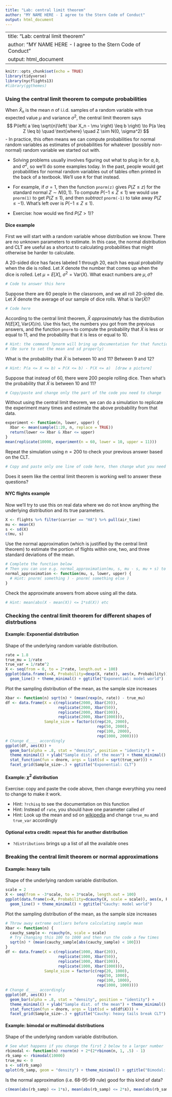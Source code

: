 ```yaml
---
title: "Lab: central limit theorem"
author: "MY NAME HERE - I agree to the Stern Code of Conduct"
output: html_document
---
```


---
title: "Lab: central limit theorem"
author: "MY NAME HERE - I agree to the Stern Code of Conduct"
output: html_document
---

```r
knitr::opts_chunk$set(echo = TRUE)
library(tidyverse)
library(nycflights13)
#library(ggthemes)
```

### Using the central limit theorem to compute probabilities

When $\bar X_n$ is the mean $n$ of i.i.d. samples of a random variable with true expected value $\mu$ and variance $\sigma^2$, the central limit theorem says
$$
P\left( a \leq \sqrt{n}\left( \bar X_n - \mu \right) \leq b \right) \to P(a \leq Z \leq b) \quad \text{where} \quad Z \sim N(0, \sigma^2)
$$
- In practice, this often means we can compute probabilities for normal random variables as estimates of probabilities for whatever (possibly non-normal) random variable we started out with.

- Solving problems usually involves figuring out what to plug in for $a, b$, and $\sigma^2$, so we'll do some examples today. In the past, people would get probabilities for normal random variables out of tables often printed in the back of a textbook. We'll use `R` for that instead.

- For example, if $\sigma = 1$, then the function `pnorm(z)` gives $P(Z \leq z)$ for the standard normal $Z \sim N(0, 1)$. To compute $P(-1 \leq Z \leq 1)$ we would use `pnorm(1)` to get $P(Z \leq 1)$, and then *subtract* `pnorm(-1)` to take away $P(Z \leq -1)$. What's left over is $P(-1 \leq Z \leq 1)$.

- Exercise: how would we find $P(Z > 1)$?

#### Dice example 

First we will start with a random variable whose distribution we know. There are no unknown parameters to estimate. In this case, the normal distribution and CLT are useful as a shortcut to calculating probabilities that might otherwise be harder to calculate.

A 20-sided dice has faces labeled 1 through 20, each has equal probability when the die is rolled. Let $X$ denote the number that comes up when the dice is rolled. Let $\mu = E[X]$, $\sigma^2 = \text{Var}(X)$. What exact numbers are $\mu, \sigma$?

```r
# Code to answer this here
```

Suppose there are 60 people in the classroom, and we all roll 20-sided die. Let $\bar X$ denote the average of our sample of dice rolls. What is $\text{Var}(\bar X)$?

```r
# Code here
```

According to the central limit theorem, $\bar X$ *approximately* has the distribution $N(E[X], \text{Var}(X)/n)$. Use this fact, the numbers you got from the previous answers, and the function `pnorm` to compute the probability that $\bar X$ is less or equal to 11, and the probability that it is less or equal to 10.

```r
# Hint: the command ?pnorm will bring up documentation for that function
# (Be sure to set the mean and sd properly)
```

What is the probability that $\bar X$ is between 10 and 11? Between 9 and 12?

```r
# Hint: P(a <= X <= b) = P(X <= b) - P(X <= a)  [draw a picture] 
```

Suppose that instead of 60, there were 200 people rolling dice. Then what's the probability that $\bar X$ is between 10 and 11?

```r
# Copy/paste and change only the part of the code you need to change
```

Without using the central limit theorem, we can do a simulation to replicate the experiment many times and estimate the above probability from that data.

```r
experiment <- function(n, lower, upper) {
  Xbar <- mean(sample(1:20, n, replace = TRUE))
  return(lower <= Xbar & Xbar <= upper)
}
mean(replicate(10000, experiment(n = 60, lower = 10, upper = 11)))
```
Repeat the simulation using $n = 200$ to check your previous answer based on the CLT.

```r
# Copy and paste only one line of code here, then change what you need to change
```

Does it seem like the central limit theorem is working well to answer these questions?

#### NYC flights example

Now we'll try to use this on real data where we do not know anything the underlying distribution and its true parameters. 

```r
X <- flights %>% filter(carrier == "HA") %>% pull(air_time)
mu <- mean(X)
s <- sd(X)
c(mu, s)
```

Use the normal approximation (which is justified by the central limit theorem) to estimate the portion of flights within one, two, and three standard deviations of the mean.

```r
# Complete the function below
# Then you can use e.g. normal_approximation(mu, s, mu - s, mu + s) to answer the question
normal_approximation <- function(mu, s, lower, upper) {
  # Hint: pnorm( something ) - pnorm( something else )
}
```

Check the approximate answers from above using all the data.

```r
# Hint: mean(abs(X - mean(X)) <= 1*sd(X)) etc
```

### Checking the central limit theorem for different shapes of distrbutions

#### Example: Exponential distribution

Shape of the underlying random variable distribution.

```r
rate = 1.8
true_mu = 1/rate
true_var = 1/rate^2
X <- seq(from = 0, to = 2*rate, length.out = 100)
ggplot(data.frame(x=X, Probability=dexp(X, rate)), aes(x, Probability)) + 
  geom_line() + theme_minimal() + ggtitle("Exponential: model world")
```

Plot the sampling distribution of the mean, as the sample size increases

```r
Xbar <- function(n) sqrt(n) * (mean(rexp(n, rate)) - true_mu)
df <- data.frame(X = c(replicate(2000, Xbar(20)),
                       replicate(2000, Xbar(50)),
                       replicate(2000, Xbar(100)),
                       replicate(2000, Xbar(1000))),
                 Sample_size = factor(c(rep(20, 2000),
                                        rep(50, 2000),
                                        rep(100, 2000),
                                        rep(1000, 2000))))
# Change d____ accordingly
ggplot(df, aes(X)) + 
  geom_bar(alpha = .8, stat = "density", position = "identity") + 
  theme_minimal() + ylab("Sample dist. of the mean") + theme_minimal() +
  stat_function(fun = dnorm, args = list(sd = sqrt(true_var))) +
  facet_grid(Sample_size~.) + ggtitle("Exponential: CLT") 
```

#### Example: $\chi^2$ distribution

Exercise: copy and paste the code above, then change everything you need to change to make it work.

- Hint: `?rchisq` to see the documentation on this function
- Hint: Instead of `rate`, you should have one parameter called `df`
- Hint: Look up the mean and sd on [wikipedia](https://en.wikipedia.org/wiki/Chi-squared_distribution) and change `true_mu` and `true_var` accordingly

#### Optional extra credit: repeat this for another distribution

- `?distributions` brings up a list of all the available ones

### Breaking the central limit theorem or normal approximations

#### Example: heavy tails

Shape of the underlying random variable distribution.

```r
scale = 2
X <- seq(from = -3*scale, to = 3*scale, length.out = 100)
ggplot(data.frame(x=X, Probability=dcauchy(X, scale = scale)), aes(x, Probability)) + 
  geom_line() + theme_minimal() + ggtitle("Cauchy: model world")
```

Plot the sampling distribution of the mean, as the sample size increases

```r
# Throw away extreme outliers before calculating sample mean
Xbar <- function(n) {
  cauchy_sample <- rcauchy(n, scale = scale)
  # Try changing this 100 to 1000 and then run the code a few times
  sqrt(n) * (mean(cauchy_sample[abs(cauchy_sample) < 100])) 
}
df <- data.frame(X = c(replicate(1000, Xbar(20)),
                       replicate(1000, Xbar(50)),
                       replicate(1000, Xbar(100)),
                       replicate(1000, Xbar(1000))),
                 Sample_size = factor(c(rep(20, 1000),
                                        rep(50, 1000),
                                        rep(100, 1000),
                                        rep(1000, 1000))))
# Change d____ accordingly
ggplot(df, aes(X)) + 
  geom_bar(alpha = .8, stat = "density", position = "identity") + 
  theme_minimal() + ylab("Sample dist. of the mean") + theme_minimal() +
  stat_function(fun = dnorm, args = list(sd = sd(df$X))) +
  facet_grid(Sample_size~.) + ggtitle("Cauchy: heavy tails break CLT") 
```


#### Example: bimodal or multimodal distributions

Shape of the underlying random variable distribution.

```r
# See what happens if you change the first 2 below to a larger number
rbimodal <- function(n) rnorm(n) + 2*(2*rbinom(n, 1, .5) - 1)
rb_samp <- rbimodal(10000)
true_mu <- 0
s <- sd(rb_samp)
qplot(rb_samp, geom = "density") + theme_minimal() + ggtitle("Bimodal: density plot")
```

Is the normal approximation (i.e. 68-95-99 rule) good for this kind of data?

```r
c(mean(abs(rb_samp) <= 1*s), mean(abs(rb_samp) <= 2*s), mean(abs(rb_samp) <= 3*s))
```